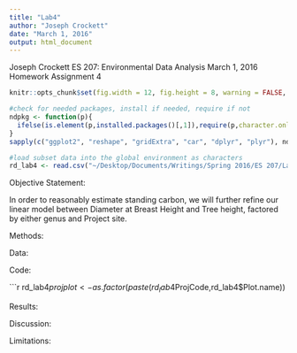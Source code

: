 ```yaml
---
title: "Lab4"
author: "Joseph Crockett"
date: "March 1, 2016"
output: html_document
---
```

Joseph Crockett
ES 207: Environmental Data Analysis
March 1, 2016
Homework Assignment 4

```r
knitr::opts_chunk$set(fig.width = 12, fig.height = 8, warning = FALSE, message = FALSE)

#check for needed packages, install if needed, require if not
ndpkg <- function(p){
  ifelse(is.element(p,installed.packages()[,1]),require(p,character.only = T), install.packages(p, dep = T))
}
sapply(c("ggplot2", "reshape", "gridExtra", "car", "dplyr", "plyr"), ndpkg)

#load subset data into the global environment as characters
rd_lab4 <- read.csv("~/Desktop/Documents/Writings/Spring 2016/ES 207/Labs/Lab1/riparian_survey_subset.csv", row.names=1, stringsAsFactors=T)
```

Objective Statement:

In order to reasonably estimate standing carbon, we will further refine our linear model between Diameter at Breast Height and Tree height, factored by either genus and Project site.

Methods:

Data:

Code:

```r
rd_lab4$projplot <- as.factor( paste(rd_lab4$ProjCode,rd_lab4$Plot.name))





Results:

Discussion:

Limitations:

